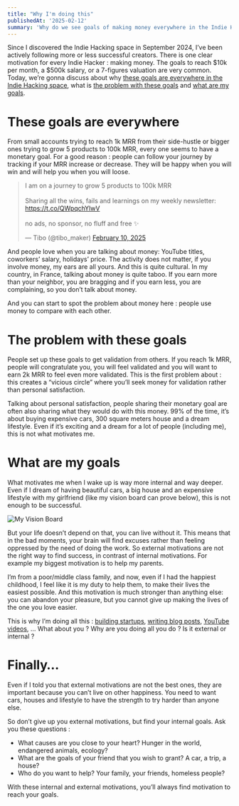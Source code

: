 ```yaml
---
title: "Why I'm doing this"
publishedAt: '2025-02-12'
summary: 'Why do we see goals of making money everywhere in the Indie Hacking space, what is the problem with these goals and what are my goals.'
---
```


Since I discovered the Indie Hacking space in September 2024, I’ve been actively following more or less successful creators. There is one clear motivation for every Indie Hacker : making money. The goals to reach $10k per month, a $500k salary, or a 7-figures valuation are very common. Today, we’re gonna discuss about why [these goals are everywhere in the Indie Hacking space](#these-goals-are-everywhere), what is [the problem with these goals](#the-problem-with-these-goals) and [what are my goals](#what-are-my-goals).

# These goals are everywhere

From small accounts trying to reach 1k MRR from their side-hustle or bigger ones trying to grow 5 products to 100k MRR, every one seems to have a monetary goal. For a good reason : people can follow your journey by tracking if your MRR increase or decrease. They will be happy when you will win and will help you when you will loose.

<blockquote className="twitter-tweet" data-conversation="none"><p lang="en" dir="ltr">I am on a journey to grow 5 products to 100k MRR <br/><br/>Sharing all the wins, fails and learnings on my weekly newsletter: <a href="https://t.co/QWpqchYlwV">https://t.co/QWpqchYlwV</a> <br/><br/>no ads, no sponsor, no fluff and free ✨</p>&mdash; Tibo (@tibo_maker) <a href="https://twitter.com/tibo_maker/status/1888988014753538110?ref_src=twsrc%5Etfw">February 10, 2025</a></blockquote> <script async src="https://platform.twitter.com/widgets.js" charset="utf-8"></script>

And people love when you are talking about money: YouTube titles, coworkers’ salary, holidays’ price. The activity does not matter, if you involve money, my ears are all yours. And this is quite cultural. In my country, in France, talking about money is quite taboo. If you earn more than your neighbor, you are bragging and if you earn less, you are complaining, so you don’t talk about money.

And you can start to spot the problem about money here : people use money to compare with each other.

# The problem with these goals
People set up these goals to get validation from others. If you reach 1k MRR, people will congratulate you, you will feel validated and you will want to earn 2k MRR to feel even more validated. This is the first problem about : this creates a “vicious circle” where you’ll seek money for validation rather than personal satisfaction.

Talking about personal satisfaction, people sharing their monetary goal are often also sharing  what they would do with this money. 99% of the time, it’s about buying expensive cars, 300 square meters house and a dream lifestyle. Even if it’s exciting and a dream for a lot of people (including me), this is not what motivates me.

# What are my goals
What motivates me when I wake up is way more internal and way deeper. Even if I dream of having beautiful cars, a big house and an expensive lifestyle with my girlfriend (like my vision board can prove below), this is not enough to be successful.

![My Vision Board](/visionboard.png)

But your life doesn’t depend on that, you can live without it. This means that in the bad moments, your brain will find excuses rather than feeling oppressed by the need of doing the work. So external motivations are not the right way to find success, in contrast of internal motivations. For example my biggest motivation is to help my parents.

I’m from a poor/middle class family, and now, even if I had the happiest childhood, I feel like it is my duty to help them, to make their lives the easiest possible. And this motivation is much stronger than anything else: you can abandon your pleasure, but you cannot give up making the lives of the one you love easier.

This is why I’m doing all this : [building startups](/projects), [writing blog posts](/blog), [YouTube videos](https://www.youtube.com/@maximeduh), … What about you ? Why are you doing all you do ? Is it external or internal ?

# Finally…
Even if I told you that external motivations are not the best ones, they are important because you can’t live on other happiness. You need to want cars, houses and lifestyle to have the strength to try harder than anyone else.

So don’t give up you external motivations, but find your internal goals. Ask you these questions :
- What causes are you close to your heart? Hunger in the world, endangered animals, ecology?
- What are the goals of your friend that you wish to grant? A car, a trip, a house?
- Who do you want to help? Your family, your friends, homeless people? 

With these internal and external motivations, you’ll always find motivation to reach your goals.